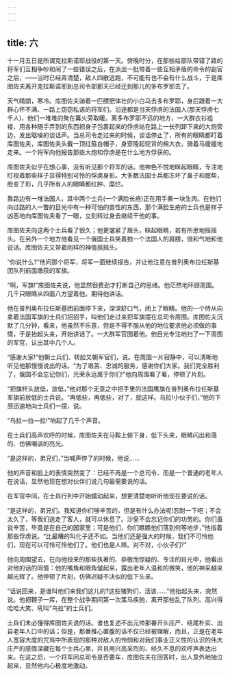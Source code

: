 ```yaml
---
---
---
```

title: 六
---




十一月五日是所谓克拉斯诺耶战役的第一天。傍晚时分，在那些给部队带错了路的将军们互相争吵和闹了一些错误之后，在派出一批带着一些互相矛盾的命令的副官之后，——当时已经弄清楚，敌人四散逃跑，不可能有也不会有什么战斗，于是库图佐夫离开克拉斯诺耶到总司令部那天已经迁到那儿的多布罗耶去了。

天气晴朗，寒冷。库图佐夫骑着一匹膘肥体壮的小白马去多布罗耶，身后跟着一大群心怀不满、一路上窃窃私语的将军们。沿途都是当天俘虏的法国人(那天俘虏七千人)，他们一堆堆的聚在篝火旁取暖。离多布罗耶不远的地方，一大群衣衫褴褛、用各种随手弄到的东西把身子包裹起来的俘虏站在路上一长列卸下来的大炮旁边，发出聒噪的谈话声。当总司令走过来的时候，谈话停止了，所有的眼睛都盯着库图佐夫，库图佐夫头戴一顶红箍白帽子，身穿隆起驼背的棉大衣，骑着马缓缓地走来。一个将军向他报告那些大炮和俘虏是在什么地方俘获的。

库图佐夫似乎在想心事，没有听见那个将军的话。他神色不悦地眯起眼睛，专注地盯视着那些样子显得特别可怜的俘虏身影。大多数法国士兵都冻坏了鼻子和腮帮，脸变了形，几乎所有人的眼睛都红肿、糜烂。

靠路边有一堆法国人，其中两个士兵(一个满脸长疮)正在用手撕一块生肉。在他们向过路的人一瞥的目光中有一种可怕的兽性的东西，那个满脸生疮的士兵也是样子凶恶地向库图佐夫看了一眼，立刻转过身去继续干他的事。

库图佐夫向这两个士兵看了很久；他更皱紧了眉头，眯起眼睛，若有所思地摇摇头。在另外一个地方他看见一个俄国士兵笑着拍一个法国人的肩膀，很和气地和他说话。库图佐夫又带着同样的神情摇摇头。

“你说什么?”他问那个将军，将军一面继续报告，并让他注意在普列奥布拉任斯基团队列前面缴获的军旗。

“啊，军旗!”库图佐夫说，他显然很费劲才打断自己的思绪。他茫然地环顾周围。几千只眼睛从四面八方望着他，期待他讲话。

他在普列奥布拉任斯基团前面停下来，深深舒口气，闭上了眼睛。他的一个侍从向拿着法国军旗的士兵们招招手，叫他们走过来把军旗摆在总司令周围。库图佐夫沉默了几分钟，看来，他虽然不乐意，但是不得不服从他的地位要求他必须做的事情，于是抬起头来，开始讲话了。一大群军官围着他。他目光专注地扫了一下周围的军官，认出其中几个人。



“感谢大家!”他朝士兵们、转脸又朝军官们，说。在周围一片寂静中，可以清晰地听见他那慢慢说出的话。“为了艰苦、忠诚的服务，感谢你们大家。我们完全胜利了，俄国不会忘记你们，光荣永远属于你们!”他向周围看了看，停顿了片刻。

“把旗杆头放低，放低，”他对那个无意之中把手里的法国鹰旗在普列奥布拉任斯基军旗前放低的士兵说。“再低些，再低些，对了，就这样。乌拉!小伙子们，”他的下颔迅速地向士兵们一摆，说。

“乌拉—拉—拉!”响起了几千个声音。

在士兵们高声欢呼的时候，库图佐夫在马鞍上俯下身，低下头来，眼睛闪出和蔼的、仿佛嘲讽的亮光。

“是这样的，弟兄们，”当喊声停了的时候，他说……

他的声音和脸上的表情突然变了：已经不再是一个总司令、而是一个普通的老年人在说话，显然他现在想对伙伴们说几句最需要说的话。

在军官中间，在士兵行列中开始蠕动起来，想更清楚地听听他现在要说的话。

“是这样的，弟兄们。我知道你们够辛苦的，但是有什么办法呢!忍耐一下吧；不会太久了，等我们送走了客人，就可以休息了。沙皇不会忘记你们的功劳的。你们虽说辛苦，毕竟是在自己的国家里；可是他们，你们瞧瞧他们落到何等地步，”他指着那些俘虏说。“比最糟的叫化子还不如。当他们还是强大的时候，我们不可怜他们，现在可以可怜可怜他们了。他们也是人嘛。对不对，小伙子们?”

他向周围望去，在向他投来的那些执著的、恭敬而惊疑的、专注的目光中，他看出对他的话的同情：他的嘴角和眼角皱起来，露出老年人温和的微笑，他的神采越来越光辉了。他停顿了片刻，仿佛迟疑不决似的低下头来。

“话说回来，是谁叫他们来我们这儿的?这些猪狗们，活该……”他抬起头来，突然说。他把鞭子一挥，在整个战争期间第一次策马疾驰，离开那些乱了队列、高兴得哈哈大笑、吼叫“乌拉”的士兵们。

士兵们未必懂得库图佐夫说的话。谁也复述不出元帅那番开头庄严、结尾朴实、出自老年人口中的话；但是，那番推心置腹的话不仅已经被理解，而且，正是在老年人宽容大度的咒骂中所表现的那种对敌人的怜悯和对我们事业正义性的认识的伟大庄严的感情深藏在每个士兵心里，并且用兴高采烈的、经久不息的欢呼声表达出来。在这之后，一个将军问总司令是否要车，库图佐夫在回答时，出人意外地抽泣起来，显然他内心极度地激动。